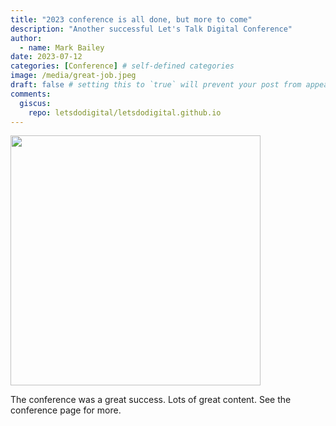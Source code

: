 ```yaml
---
title: "2023 conference is all done, but more to come"
description: "Another successful Let's Talk Digital Conference"
author:
  - name: Mark Bailey
date: 2023-07-12
categories: [Conference] # self-defined categories
image: /media/great-job.jpeg
draft: false # setting this to `true` will prevent your post from appearing on your listing page until you're ready!
comments:
  giscus:
    repo: letsdodigital/letsdodigital.github.io
---
```


![](/media/great-job.jpeg){height=400px fig-alt="Great job written in green on a black board"}

The conference was a great success. Lots of great content. See the conference page for more.
